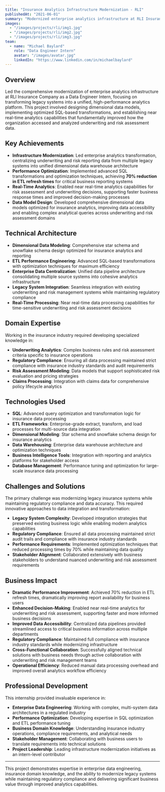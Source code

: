 ```yaml
---
title: "Insurance Analytics Infrastructure Modernization - RLI"
publishedAt: "2021-06-01"
summary: "Modernized enterprise analytics infrastructure at RLI Insurance, designing dimensional data models and implementing SQL-based transformations that reduced ETL refresh time by 70% while enabling near real-time analytics capabilities."
images:
  - "/images/projects/rli/img1.jpg"
  - "/images/projects/rli/img2.jpg"
  - "/images/projects/rli/img3.jpg"
team:
  - name: "Michael Baylard"
    role: "Data Engineer Intern"
    avatar: "/images/avatar.jpg"
    linkedIn: "https://www.linkedin.com/in/michaelbaylard"
---
```


## Overview

Led the comprehensive modernization of enterprise analytics infrastructure at RLI Insurance Company as a Data Engineer Intern, focusing on transforming legacy systems into a unified, high-performance analytics platform. This project involved designing dimensional data models, implementing optimized SQL-based transformations, and establishing near real-time analytics capabilities that fundamentally improved how the organization accessed and analyzed underwriting and risk assessment data.

## Key Achievements

- **Infrastructure Modernization**: Led enterprise analytics transformation, centralizing underwriting and risk reporting data from multiple legacy systems into unified dimensional data warehouse architecture
- **Performance Optimization**: Implemented advanced SQL transformations and optimization techniques, achieving **70% reduction in ETL refresh times** for critical business reporting systems
- **Real-Time Analytics**: Enabled near real-time analytics capabilities for risk assessment and underwriting decisions, supporting faster business response times and improved decision-making processes
- **Data Model Design**: Developed comprehensive dimensional data models optimized for insurance analytics, improving data accessibility and enabling complex analytical queries across underwriting and risk assessment domains

## Technical Architecture

- **Dimensional Data Modeling**: Comprehensive star schema and snowflake schema design optimized for insurance analytics and reporting
- **ETL Performance Engineering**: Advanced SQL-based transformations with optimization techniques for maximum efficiency
- **Enterprise Data Centralization**: Unified data pipeline architecture consolidating multiple source systems into cohesive analytics infrastructure
- **Legacy System Integration**: Seamless integration with existing underwriting and risk management systems while maintaining regulatory compliance
- **Real-Time Processing**: Near real-time data processing capabilities for time-sensitive underwriting and risk assessment decisions

## Domain Expertise

Working in the insurance industry required developing specialized knowledge in:

- **Underwriting Analytics**: Complex business rules and risk assessment criteria specific to insurance operations
- **Regulatory Compliance**: Ensuring all data processing maintained strict compliance with insurance industry standards and audit requirements
- **Risk Assessment Modeling**: Data models that support sophisticated risk evaluation and pricing strategies
- **Claims Processing**: Integration with claims data for comprehensive policy lifecycle analytics

## Technologies Used

- **SQL**: Advanced query optimization and transformation logic for insurance data processing
- **ETL Frameworks**: Enterprise-grade extract, transform, and load processes for multi-source data integration
- **Dimensional Modeling**: Star schema and snowflake schema design for insurance analytics
- **Data Warehousing**: Enterprise data warehouse architecture and optimization techniques
- **Business Intelligence Tools**: Integration with reporting and analytics platforms for stakeholder access
- **Database Management**: Performance tuning and optimization for large-scale insurance data processing

## Challenges and Solutions

The primary challenge was modernizing legacy insurance systems while maintaining regulatory compliance and data accuracy. This required innovative approaches to data integration and transformation:

- **Legacy System Complexity**: Developed integration strategies that preserved existing business logic while enabling modern analytics capabilities
- **Regulatory Compliance**: Ensured all data processing maintained strict audit trails and compliance with insurance industry standards
- **Performance Requirements**: Implemented optimization techniques that reduced processing times by 70% while maintaining data quality
- **Stakeholder Alignment**: Collaborated extensively with business stakeholders to understand nuanced underwriting and risk assessment requirements

## Business Impact

- **Dramatic Performance Improvement**: Achieved 70% reduction in ETL refresh times, dramatically improving report availability for business users
- **Enhanced Decision-Making**: Enabled near real-time analytics for underwriting and risk assessment, supporting faster and more informed business decisions
- **Improved Data Accessibility**: Centralized data pipelines provided streamlined access to critical business information across multiple departments
- **Regulatory Compliance**: Maintained full compliance with insurance industry standards while modernizing infrastructure
- **Cross-Functional Collaboration**: Successfully aligned technical solutions with business needs through active collaboration with underwriting and risk management teams
- **Operational Efficiency**: Reduced manual data processing overhead and improved overall analytics workflow efficiency

## Professional Development

This internship provided invaluable experience in:

- **Enterprise Data Engineering**: Working with complex, multi-system data architectures in a regulated industry
- **Performance Optimization**: Developing expertise in SQL optimization and ETL performance tuning
- **Business Domain Knowledge**: Understanding insurance industry operations, compliance requirements, and analytical needs
- **Stakeholder Management**: Collaborating with business users to translate requirements into technical solutions
- **Project Leadership**: Leading infrastructure modernization initiatives as an intern-level contributor

---

This project demonstrates expertise in enterprise data engineering, insurance domain knowledge, and the ability to modernize legacy systems while maintaining regulatory compliance and delivering significant business value through improved analytics capabilities.